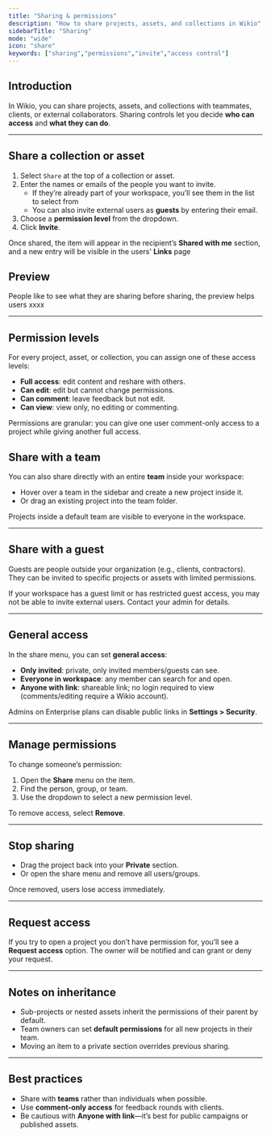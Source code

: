 ```yaml
---
title: "Sharing & permissions"
description: "How to share projects, assets, and collections in Wikio"
sidebarTitle: "Sharing"
mode: "wide"
icon: "share"
keywords: ["sharing","permissions","invite","access control"]
---
```


## Introduction

In Wikio, you can share projects, assets, and collections with teammates, clients, or external collaborators. Sharing controls let you decide **who can access** and **what they can do**.

---

## Share a collection or asset

1. Select `Share` at the top of a collection or asset.
2. Enter the names or emails of the people you want to invite.
   - If they’re already part of your workspace, you’ll see them in the list to select from
   - You can also invite external users as **guests** by entering their email.
3. Choose a **permission level** from the dropdown.
4. Click **Invite**.

Once shared, the item will appear in the recipient’s **Shared with me** section, and a new entry will be visible in the users' **Links** page

## Preview

People like to see what they are sharing before sharing, the preview helps users xxxx

---

## Permission levels

For every project, asset, or collection, you can assign one of these access levels:

- **Full access**: edit content and reshare with others.
- **Can edit**: edit but cannot change permissions.
- **Can comment**: leave feedback but not edit.
- **Can view**: view only, no editing or commenting.

<Callout type="info">
  Permissions are granular: you can give one user comment-only access to a project while giving another full access.
</Callout>

## Share with a team

You can also share directly with an entire **team** inside your workspace:

- Hover over a team in the sidebar and create a new project inside it.
- Or drag an existing project into the team folder.

Projects inside a default team are visible to everyone in the workspace.

---

## Share with a guest

Guests are people outside your organization (e.g., clients, contractors).\
They can be invited to specific projects or assets with limited permissions.

<Callout type="info">
  If your workspace has a guest limit or has restricted guest access, you may not be able to invite external users. Contact your admin for details.
</Callout>

---

## General access

In the share menu, you can set **general access**:

- **Only invited**: private, only invited members/guests can see.
- **Everyone in workspace**: any member can search for and open.
- **Anyone with link**: shareable link; no login required to view (comments/editing require a Wikio account).

Admins on Enterprise plans can disable public links in **Settings \> Security**.

---

## Manage permissions

To change someone’s permission:

1. Open the **Share** menu on the item.
2. Find the person, group, or team.
3. Use the dropdown to select a new permission level.

To remove access, select **Remove**.

---

## Stop sharing

- Drag the project back into your **Private** section.
- Or open the share menu and remove all users/groups.

Once removed, users lose access immediately.

---

## Request access

If you try to open a project you don’t have permission for, you’ll see a **Request access** option. The owner will be notified and can grant or deny your request.

---

## Notes on inheritance

- Sub-projects or nested assets inherit the permissions of their parent by default.
- Team owners can set **default permissions** for all new projects in their team.
- Moving an item to a private section overrides previous sharing.

---

## Best practices

- Share with **teams** rather than individuals when possible.
- Use **comment-only access** for feedback rounds with clients.
- Be cautious with **Anyone with link**—it’s best for public campaigns or published assets.